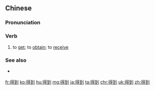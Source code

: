 ==Chinese==
{{zh-forms}}

===Pronunciation===
{{zh-pron
|m=dédào,tl=y
|c=dak1 dou3,dak1 dou3-2
|ma=y
|cat=v
}}

===Verb===
{{zh-verb}}

# to [[get]]; to [[obtain]]; to [[receive]]

===See also===
* {{qualifier|Min Nan}} {{zh-l|得著/得着|[[tit-tio̍h]]}}

{{zh-cat|Beginning}}

[[fr:得到]]
[[ko:得到]]
[[hu:得到]]
[[mg:得到]]
[[ja:得到]]
[[ta:得到]]
[[chr:得到]]
[[uk:得到]]
[[zh:得到]]